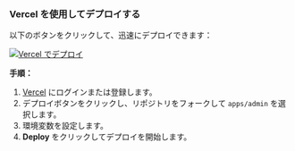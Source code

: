 ### Vercel を使用してデプロイする

以下のボタンをクリックして、迅速にデプロイできます：

[![Vercel でデプロイ](https://vercel.com/button)](https://vercel.com/new/clone?demo-description=PPanel%20は%20純粋で%2C%20プロフェッショナルで%2C%20完璧な%20オープンソースの%20プロキシ%20パネル%20ツールであり%2C%20学習と実用に最適な選択肢として設計されています&demo-image=https%3A%2F%2Furlscan.io%2Fliveshot%2F%3Fwidth%3D1920%26height%3D1080%26url%3Dhttps%3A%2F%2Fadmin.ppanel.dev&demo-title=PPanel%20管理ウェブ&demo-url=https%3A%2F%2Fadmin.ppanel.dev%2F&from=.&project-name=ppanel-admin-web&repository-name=ppanel-web&repository-url=https%3A%2F%2Fgithub.com%2Fperfect-panel%2Fppanel-web&root-directory=apps%2Fadmin&skippable-integrations=1)

**手順：**

1. [Vercel](https://vercel.com/) にログインまたは登録します。
2. デプロイボタンをクリックし、リポジトリをフォークして `apps/admin` を選択します。
3. 環境変数を設定します。
4. **Deploy** をクリックしてデプロイを開始します。


<Giscus />

